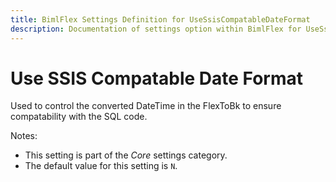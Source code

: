 ```yaml
---
title: BimlFlex Settings Definition for UseSsisCompatableDateFormat
description: Documentation of settings option within BimlFlex for UseSsisCompatableDateFormat
---
```

<head>
  <meta name="varigenceProduct" content="BimlFlex"></meta>
  <meta name="varigenceArticleType" content="Reference"></meta>
</head>

# Use SSIS Compatable Date Format

Used to control the converted DateTime in the FlexToBk to ensure compatability with the SQL code. 

Notes:

* This setting is part of the *Core* settings category.
* The default value for this setting is `N`.
